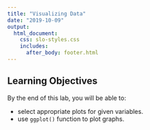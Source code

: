 ```yaml
---
title: "Visualizing Data"
date: "2019-10-09"
output: 
  html_document:
    css: slo-styles.css 
    includes:
      after_body: footer.html
---
```


## Learning Objectives

By the end of this lab, you will be able to:

- select appropriate plots for given variables.
- use `ggplot()` function to plot graphs.

<br>
<br>
<br>

